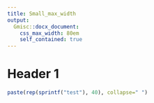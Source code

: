 ---
title: Small_max_width
output:
  Gmisc::docx_document:
    css_max_width: 80em
    self_contained: true
---

# Header 1

```{r}
paste(rep(sprintf("test"), 40), collapse=" ")
```

